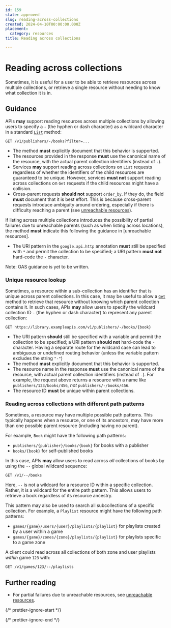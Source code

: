 ```yaml
---
id: 159
state: approved
slug: reading-across-collections
created: 2024-04-10T00:00:00.000Z
placement:
  category: resources
title: Reading across collections

--- 
```


# Reading across collections

Sometimes, it is useful for a user to be able to retrieve resources across
multiple collections, or retrieve a single resource without needing to know
what collection it is in.

## Guidance

APIs <b class="font-extrabold text-green-700">may</b> support reading resources across multiple collections by allowing
users to specify a `-` (the hyphen or dash character) as a wildcard character
in a standard [`List`](./list) method:

```
GET /v1/publishers/-/books?filter=...
```

- The method <b class="font-extrabold	text-red-700">must</b> explicitly document that this behavior is supported.
- The resources provided in the response <b class="font-extrabold	text-red-700">must</b> use the canonical name of the
  resource, with the actual parent collection identifiers (instead of `-`).
- Services <b class="font-extrabold text-green-700">may</b> support reading across collections on `List` requests
  regardless of whether the identifiers of the child resources are guaranteed
  to be unique. However, services <b class="font-extrabold	text-red-700">must not</b> support reading across
  collections on `Get` requests if the child resources might have a collision.
- Cross-parent requests <b class="font-extrabold	text-yellow-700">should not</b> support `order_by`. If they do, the
  field <b class="font-extrabold	text-red-700">must</b> document that it is best effort. This is because cross-parent
  requests introduce ambiguity around ordering, especially if there is
  difficulty reaching a parent (see [unreachable resources]).

<Aside type="caution" title="Important">
  If listing across multiple collections introduces the
  possibility of partial failures due to unreachable parents (such as when
  listing across locations), the method <b class="font-extrabold	text-red-700">must</b> indicate this following the
  guidance in [unreachable resources].
</Aside>


<Tabs>
  <TabItem label="Protocol Buffers">
  
  
  - The URI pattern in the `google.api.http` annotation <b class="font-extrabold	text-red-700">must</b> still be
    specified with `*` and permit the collection to be specified; a URI pattern
    <b class="font-extrabold	text-red-700">must not</b> hard-code the `-` character.
  
  
  </TabItem>
  <TabItem label="OpenAPI 3.0">
  
  
  Note: OAS guidance is yet to be written.
  
  
  </TabItem>
</Tabs>
    

### Unique resource lookup

Sometimes, a resource within a sub-collection has an identifier that is unique
across parent collections. In this case, it may be useful to allow a
[`Get`](./get) method to retrieve that resource without knowing which parent
collection contains it. In such cases, APIs <b class="font-extrabold text-green-700">may</b> allow users to specify the
wildcard collection ID `-` (the hyphen or dash character) to represent any
parent collection:

```
GET https://library.exampleapis.com/v1/publishers/-/books/{book}
```

- The URI pattern <b class="font-extrabold	text-yellow-700">should</b> still be specified with a variable and permit the
  collection to be specified; a URI pattern <b class="font-extrabold	text-yellow-700">should not</b> hard-code the `-`
  character. Having a separate route for the wildcard case can lead to
  ambiguous or undefined routing behavior (unless the variable pattern excludes
  the string `"-"`)
- The method <b class="font-extrabold	text-red-700">must</b> explicitly document that this behavior is supported.
- The resource name in the response <b class="font-extrabold	text-red-700">must</b> use the canonical name of the
  resource, with actual parent collection identifiers (instead of `-`). For
  example, the request above returns a resource with a name like
  `publishers/123/books/456`, _not_ `publishers/-/books/456`.
- The resource ID <b class="font-extrabold	text-red-700">must</b> be unique within parent collections.

### Reading across collections with different path patterns

Sometimes, a resource may have multiple possible path patterns. This typically
happens when a resource, or one of its ancestors, may have more than one
possible parent resource (including having no parent).

For example, `Book` might have the following path patterns:

- `publishers/{publisher}/books/{book}` for books with a publisher
- `books/{book}` for self-published books

In this case, APIs <b class="font-extrabold text-green-700">may</b> allow users to read across _all_ collections of
books by using the `--` global wildcard sequence:

`GET /v1/--/books`

Here, `--` is not a wildcard for a resource ID within a specific collection.
Rather, it is a wildcard for the entire path pattern. This allows users to
retrieve a book regardless of its resource ancestry.

This pattern may also be used to search all subcollections of a specific
collection. For example, a `Playlist` resource might have the following path
patterns:

- `games/{game}/users/{user}/playlists/{playlist}` for playlists created by a
  user within a game
- `games/{game}/zones/{zone}/playlists/{playlist}` for playlists specific to a
  game zone

A client could read across all collections of both zone and user playlists
_within_ game `123` with:

`GET /v1/games/123/--/playlists`

## Further reading

- For partial failures due to unreachable resources, see [unreachable
  resources].

{/* prettier-ignore-start  */}

[unreachable resources]: ./unreachable-resources

{/* prettier-ignore-end  */}
